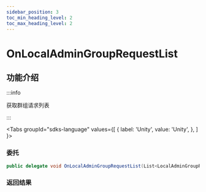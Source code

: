 ```yaml
---
sidebar_position: 3
toc_min_heading_level: 2
toc_max_heading_level: 2
---
```


# OnLocalAdminGroupRequestList

## 功能介绍

:::info

获取群组请求列表

:::

<Tabs
groupId="sdks-language"
values={[
{ label: 'Unity', value: 'Unity', },
]
}>

<TabItem value="Unity">

### 委托

```C# showLineNumbers
public delegate void OnLocalAdminGroupRequestList(List<LocalAdminGroupRequest> list, int errCode, string errMsg);
```

### 返回结果

</TabItem>

</Tabs>
